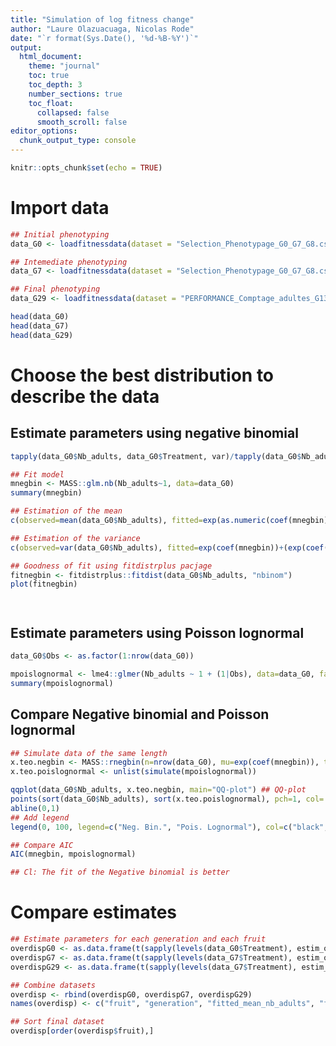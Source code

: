 ```yaml
---
title: "Simulation of log fitness change"
author: "Laure Olazuacuaga, Nicolas Rode"
date: "`r format(Sys.Date(), '%d-%B-%Y')`"
output: 
  html_document:
    theme: "journal"
    toc: true
    toc_depth: 3
    number_sections: true
    toc_float:
      collapsed: false
      smooth_scroll: false
editor_options: 
  chunk_output_type: console
---
```


```r
knitr::opts_chunk$set(echo = TRUE)
```

# Import data
```r

## Initial phenotyping
data_G0 <- loadfitnessdata(dataset = "Selection_Phenotypage_G0_G7_G8.csv", generation = "G1")

## Intemediate phenotyping
data_G7 <- loadfitnessdata(dataset = "Selection_Phenotypage_G0_G7_G8.csv", generation = "G7")

## Final phenotyping
data_G29 <- loadfitnessdata(dataset = "PERFORMANCE_Comptage_adultes_G13G14G15G16G17G18G19G20G21G22G23G24G25G26G27G28G29.csv", generation = "29")

head(data_G0)
head(data_G7)
head(data_G29)

```

# Choose the best distribution to describe the data
## Estimate parameters using negative binomial
```r

tapply(data_G0$Nb_adults, data_G0$Treatment, var)/tapply(data_G0$Nb_adults, data_G0$Treatment, mean)

## Fit model
mnegbin <- MASS::glm.nb(Nb_adults~1, data=data_G0)
summary(mnegbin)

## Estimation of the mean
c(observed=mean(data_G0$Nb_adults), fitted=exp(as.numeric(coef(mnegbin))))

## Estimation of the variance
c(observed=var(data_G0$Nb_adults), fitted=exp(coef(mnegbin))+(exp(coef(mnegbin))^2)/mnegbin$theta)

## Goodness of fit using fitdistrplus pacjage
fitnegbin <- fitdistrplus::fitdist(data_G0$Nb_adults, "nbinom")
plot(fitnegbin)




```

## Estimate parameters using Poisson lognormal
```r
data_G0$Obs <- as.factor(1:nrow(data_G0))

mpoislognormal <- lme4::glmer(Nb_adults ~ 1 + (1|Obs), data=data_G0, family="poisson")
summary(mpoislognormal)
```

## Compare Negative binomial and Poisson lognormal
```r

## Simulate data of the same length
x.teo.negbin <- MASS::rnegbin(n=nrow(data_G0), mu=exp(coef(mnegbin)), theta=mnegbin$theta)
x.teo.poislognormal <- unlist(simulate(mpoislognormal))

qqplot(data_G0$Nb_adults, x.teo.negbin, main="QQ-plot") ## QQ-plot
points(sort(data_G0$Nb_adults), sort(x.teo.poislognormal), pch=1, col='red')
abline(0,1)
## Add legend
legend(0, 100, legend=c("Neg. Bin.", "Pois. Lognormal"), col=c("black", "red"), pch=1, bty="n")

## Compare AIC
AIC(mnegbin, mpoislognormal)

## Cl: The fit of the Negative binomial is better


```


# Compare estimates
```r

## Estimate parameters for each generation and each fruit
overdispG0 <- as.data.frame(t(sapply(levels(data_G0$Treatment), estim_overdisp, data=data_G0, generation="G0")))
overdispG7 <- as.data.frame(t(sapply(levels(data_G7$Treatment), estim_overdisp, data=data_G7[data_G7$SA==1,], generation="G7")))
overdispG29 <- as.data.frame(t(sapply(levels(data_G7$Treatment), estim_overdisp, data=data_G29[data_G29$SA==1,], generation="G29")))

## Combine datasets
overdisp <- rbind(overdispG0, overdispG7, overdispG29)
names(overdisp) <- c("fruit", "generation", "fitted_mean_nb_adults", "fitted_theta", "fitted_var_nb_adults", "obsoverdisp", "fittedoverdisp")

## Sort final dataset
overdisp[order(overdisp$fruit),]
```
